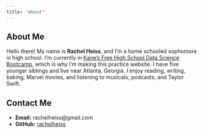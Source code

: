 ```yaml
---
title: "About"
---
```


## About Me
Hello there! My name is **Rachel Heiss**, and I'm a home schooled sophomore in high school. I'm currently in [Kane’s Free High School Data Science Bootcamp](https://bootcamp.davidkane.info), which is why I'm making this practice website. I have five younger siblings and live near Atlanta, Georgia. I enjoy reading, writing, baking, Marvel movies, and listening to musicals, podcasts, and Taylor Swift. 

## Contact Me
* **Email:** rachelheiss@gmail.com
* **GitHub:** [rachelheiss](https://github.com/rachelheiss)

```r

```
